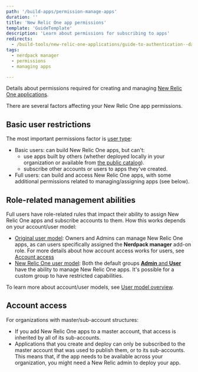 ```yaml
---
path: '/build-apps/permission-manage-apps'
duration: ''
title: 'New Relic One app permissions'
template: 'GuideTemplate'
description: 'Learn about permissions for subscribing to apps'
redirects:
  - /build-tools/new-relic-one-applications/guide-to-authentication--data-access--and-permissions
tags: 
  - nerdpack manager
  - permissions
  - managing apps

---
```


<Intro>

Details about permissions required for creating and managing [New Relic One applications](https://developer.newrelic.com/build-apps).

</Intro>

There are several factors affecting your New Relic One app permissions. 

## Basic user restrictions 

The most important permissions factor is [user type](/docs/accounts/accounts-billing/new-relic-one-user-management/new-relic-one-user-model-understand-user-structure/#user-type): 

* Basic users: can build New Relic One apps, but can't: 
  * use apps built by others (whether deployed locally in your organization or available from [the public catalog](https://opensource.newrelic.com/nerdpacks/)). 
  * subscribe other accounts or users to apps they've created.
* Full users: can build and access New Relic One apps, with some additional permissions related to managing/assigning apps (see below). 

## Role-related management abilities 

Full users have role-related rules that impact their ability to assign New Relic One apps and subscribe accounts to them. How this works depends on your account/user model: 

* [Original user model](/docs/accounts/original-accounts-billing/original-product-based-pricing/overview-changes-pricing-user-model/#user-models): Owners and Admins can manage New Relic One apps, as can users specifically assigned the **Nerdpack manager** add-on role. For more details about how account access works for users, see [Account access](#account-access)
* [New Relic One user model](/docs/accounts/original-accounts-billing/original-product-based-pricing/overview-changes-pricing-user-model/#user-models): Both the default groups [**Admin** and **User**](/docs/accounts/accounts-billing/new-relic-one-user-management/new-relic-one-user-model-understand-user-structure/#groups) have the ability to manage New Relic One apps. It's possible for a custom group to have restricted capabilities.  

To learn more about account/user models, see [User model overview](/docs/accounts/original-accounts-billing/original-product-based-pricing/overview-changes-pricing-user-model/#user-models).

## Account access

For organizations with master/sub-account structures: 

* If you add New Relic One apps to a master account, that access is inherited by all of its sub-accounts.
* Applications that you create and deploy can only be subscribed to the master account that was used to publish them, or to its sub-accounts. This means that, if the app needs to be available across your organization, you might need a New Relic admin to deploy your app.
